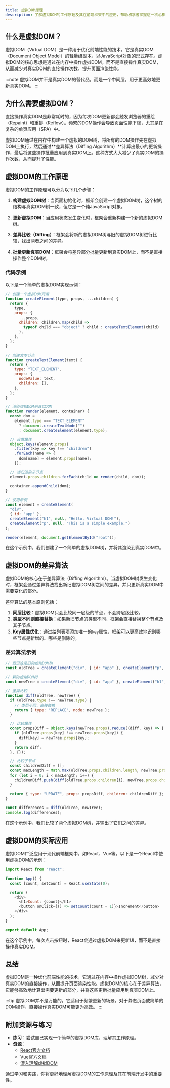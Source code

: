 ```yaml
---
title: 虚拟DOM原理
description: 了解虚拟DOM的工作原理及其在前端框架中的应用，帮助初学者掌握这一核心概念。
---
```


## 什么是虚拟DOM？

虚拟DOM（Virtual DOM）是一种用于优化前端性能的技术。它是真实DOM（Document Object Model）的轻量级副本，以JavaScript对象的形式存在。虚拟DOM的核心思想是通过在内存中操作虚拟DOM，而不是直接操作真实DOM，从而减少对真实DOM的直接操作次数，提升页面渲染性能。

:::note
虚拟DOM并不是真实DOM的替代品，而是一个中间层，用于更高效地更新真实DOM。
:::

## 为什么需要虚拟DOM？

直接操作真实DOM是非常耗时的，因为每次DOM更新都会触发浏览器的重绘（Repaint）和重排（Reflow）。频繁的DOM操作会导致页面性能下降，尤其是在复杂的单页应用（SPA）中。

虚拟DOM通过在内存中构建一个虚拟的DOM树，将所有的DOM操作先在虚拟DOM上执行，然后通过**差异算法（Diffing Algorithm）**计算出最小的更新操作，最后将这些操作批量应用到真实DOM上。这种方式大大减少了真实DOM的操作次数，从而提升了性能。

## 虚拟DOM的工作原理

虚拟DOM的工作原理可以分为以下几个步骤：

1. **构建虚拟DOM树**：当页面初始化时，框架会创建一个虚拟DOM树，这个树的结构与真实DOM树一致，但它是一个纯JavaScript对象。

2. **更新虚拟DOM**：当应用状态发生变化时，框架会重新构建一个新的虚拟DOM树。

3. **差异比较（Diffing）**：框架会将新的虚拟DOM树与旧的虚拟DOM树进行比较，找出两者之间的差异。

4. **批量更新真实DOM**：框架会将差异部分批量更新到真实DOM上，而不是直接操作整个DOM树。

### 代码示例

以下是一个简单的虚拟DOM实现示例：

```javascript
// 创建一个虚拟DOM元素
function createElement(type, props, ...children) {
  return {
    type,
    props: {
      ...props,
      children: children.map(child =>
        typeof child === "object" ? child : createTextElement(child)
      ),
    },
  };
}

// 创建文本节点
function createTextElement(text) {
  return {
    type: "TEXT_ELEMENT",
    props: {
      nodeValue: text,
      children: [],
    },
  };
}

// 渲染虚拟DOM到真实DOM
function render(element, container) {
  const dom =
    element.type === "TEXT_ELEMENT"
      ? document.createTextNode("")
      : document.createElement(element.type);

  // 设置属性
  Object.keys(element.props)
    .filter(key => key !== "children")
    .forEach(name => {
      dom[name] = element.props[name];
    });

  // 递归渲染子节点
  element.props.children.forEach(child => render(child, dom));

  container.appendChild(dom);
}

// 使用示例
const element = createElement(
  "div",
  { id: "app" },
  createElement("h1", null, "Hello, Virtual DOM!"),
  createElement("p", null, "This is a simple example.")
);

render(element, document.getElementById("root"));
```

在这个示例中，我们创建了一个简单的虚拟DOM树，并将其渲染到真实DOM中。

## 虚拟DOM的差异算法

虚拟DOM的核心在于差异算法（Diffing Algorithm）。当虚拟DOM树发生变化时，框架会通过差异算法找出新旧虚拟DOM树之间的差异，并只更新真实DOM中需要变化的部分。

差异算法的基本原则包括：

1. **同层比较**：虚拟DOM只会比较同一层级的节点，不会跨层级比较。
2. **类型不同则直接替换**：如果新旧节点的类型不同，框架会直接替换整个节点及其子节点。
3. **Key属性优化**：通过给列表项添加唯一的`key`属性，框架可以更高效地识别哪些节点是新增的、哪些是删除的。

### 差异算法示例

```javascript
// 假设这是旧的虚拟DOM树
const oldTree = createElement("div", { id: "app" }, createElement("p", null, "Old Content"));

// 新的虚拟DOM树
const newTree = createElement("div", { id: "app" }, createElement("h1", null, "New Content"));

// 差异比较
function diff(oldTree, newTree) {
  if (oldTree.type !== newTree.type) {
    // 类型不同，直接替换
    return { type: "REPLACE", node: newTree };
  }

  // 比较属性
  const propsDiff = Object.keys(newTree.props).reduce((diff, key) => {
    if (oldTree.props[key] !== newTree.props[key]) {
      diff[key] = newTree.props[key];
    }
    return diff;
  }, {});

  // 比较子节点
  const childrenDiff = [];
  const maxLength = Math.max(oldTree.props.children.length, newTree.props.children.length);
  for (let i = 0; i < maxLength; i++) {
    childrenDiff.push(diff(oldTree.props.children[i], newTree.props.children[i]));
  }

  return { type: "UPDATE", props: propsDiff, children: childrenDiff };
}

const differences = diff(oldTree, newTree);
console.log(differences);
```

在这个示例中，我们比较了两个虚拟DOM树，并输出了它们之间的差异。

## 虚拟DOM的实际应用

虚拟DOM广泛应用于现代前端框架中，如React、Vue等。以下是一个React中使用虚拟DOM的示例：

```javascript
import React from "react";

function App() {
  const [count, setCount] = React.useState(0);

  return (
    <div>
      <h1>Count: {count}</h1>
      <button onClick={() => setCount(count + 1)}>Increment</button>
    </div>
  );
}

export default App;
```

在这个示例中，每次点击按钮时，React会通过虚拟DOM来更新UI，而不是直接操作真实DOM。

## 总结

虚拟DOM是一种优化前端性能的技术，它通过在内存中操作虚拟DOM树，减少对真实DOM的直接操作，从而提升页面渲染性能。虚拟DOM的核心在于差异算法，它能够高效地计算出需要更新的部分，并将这些更新批量应用到真实DOM上。

:::tip
虚拟DOM并不是万能的，它适用于频繁更新的场景。对于静态页面或简单的DOM操作，直接操作真实DOM可能更为高效。
:::

## 附加资源与练习

- **练习**：尝试自己实现一个简单的虚拟DOM库，理解其工作原理。
- **资源**：
  - [React官方文档](https://reactjs.org/docs/reconciliation.html)
  - [Vue官方文档](https://v3.vuejs.org/guide/optimizations.html#virtual-dom)
  - [深入理解虚拟DOM](https://www.youtube.com/watch?v=85gJMUEcnkc)

通过学习和实践，你将更好地理解虚拟DOM的工作原理及其在前端开发中的重要性。